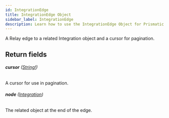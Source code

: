 ```yaml
---
id: IntegrationEdge
title: IntegrationEdge Object
sidebar_label: IntegrationEdge
description: Learn how to use the IntegrationEdge Object for Prismatic's API.
---
```


A Relay edge to a related Integration object and a cursor for pagination.

## Return fields

###### <b>cursor</b> ([String!](api/schema/scalar/String.mdx))

A cursor for use in pagination.

###### <b>node</b> ([Integration](api/schema/object/Integration.mdx))

The related object at the end of the edge.
